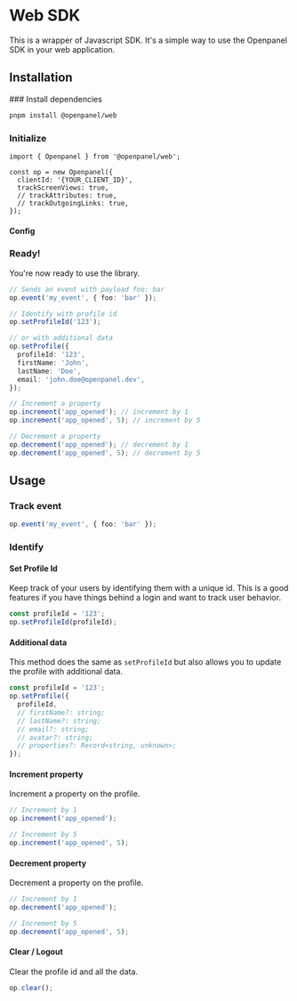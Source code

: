 

# Web SDK

This is a wrapper of <Link href="/docs/javascript">Javascript SDK</Link>. It's a simple way to use the Openpanel SDK in your web application.

## Installation

<Steps>
### Install dependencies

```bash
pnpm install @openpanel/web
```

### Initialize

```tsx
import { Openpanel } from '@openpanel/web';

const op = new Openpanel({
  clientId: '{YOUR_CLIENT_ID}',
  trackScreenViews: true,
  // trackAttributes: true,
  // trackOutgoingLinks: true,
});
```

#### Config

<SdkConfig />

### Ready!

You're now ready to use the library.

```typescript
// Sends an event with payload foo: bar
op.event('my_event', { foo: 'bar' });

// Identify with profile id
op.setProfileId('123');

// or with additional data
op.setProfile({
  profileId: '123',
  firstName: 'John',
  lastName: 'Doe',
  email: 'john.doe@openpanel.dev',
});

// Increment a property
op.increment('app_opened'); // increment by 1
op.increment('app_opened', 5); // increment by 5

// Decrement a property
op.decrement('app_opened'); // decrement by 1
op.decrement('app_opened', 5); // decrement by 5
```

</Steps>

## Usage

### Track event

```typescript
op.event('my_event', { foo: 'bar' });
```

### Identify

#### Set Profile Id

Keep track of your users by identifying them with a unique id. This is a good features if you have things behind a login and want to track user behavior.

<PersonalDataWarning />

```typescript
const profileId = '123';
op.setProfileId(profileId);
```

#### Additional data

This method does the same as `setProfileId` but also allows you to update the profile with additional data.

<PersonalDataWarning />

```typescript
const profileId = '123';
op.setProfile({
  profileId,
  // firstName?: string;
  // lastName?: string;
  // email?: string;
  // avatar?: string;
  // properties?: Record<string, unknown>;
});
```

#### Increment property

Increment a property on the profile.

```typescript
// Increment by 1
op.increment('app_opened');

// Increment by 5
op.increment('app_opened', 5);
```

#### Decrement property

Decrement a property on the profile.

```typescript
// Increment by 1
op.decrement('app_opened');

// Increment by 5
op.decrement('app_opened', 5);
```

#### Clear / Logout

Clear the profile id and all the data.

```typescript
op.clear();
```

